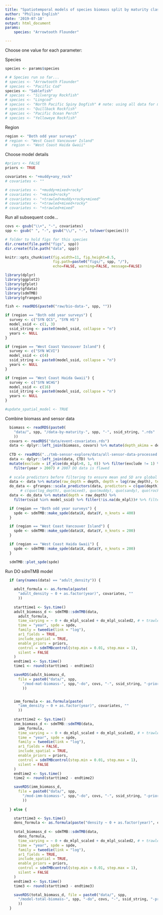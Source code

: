 ```yaml
---
title: "Spatiotemporal models of species biomass split by maturity class"
author: "Philina English"
date: '2019-07-18'
output: html_document
params: 
    species: "Arrowtooth Flounder"

---
```


Choose one value for each parameter:

Species
```r
species <- params$species

# # Species run so far...
# species <- "Arrowtooth Flounder"
# species <- "Pacific Cod"
species <- "Sablefish"
# species <- "Silvergray Rockfish"
# species <- "Lingcod"
# species <- "North Pacific Spiny Dogfish" # note: using all data for maturity thresholds
# species <- "Quillback Rockfish"
# species <- "Pacific Ocean Perch"
# species <- "Yelloweye Rockfish"
```

Region 
```r
region <- "Both odd year surveys"
# region <- "West Coast Vancouver Island"
#  region <- "West Coast Haida Gwaii"
```

Choose model details
```r
#priors <- FALSE
priors <- TRUE

covariates <- "+muddy+any_rock"
# covariates <- ""

# covariates <- "+muddy+mixed+rocky"
# covariates <- "+mixed+rocky"
# covariates <- "+trawled+muddy+rocky+mixed"
# covariates <- "+trawled+mixed+rocky"
# covariates <- "+trawled+mixed"
```


Run all subsequent code...
```r
covs <- gsub("\\+", "-", covariates)
spp <- gsub(" ", "-", gsub("\\/", "-", tolower(species)))

# folder to hold figs for this species
dir.create(file.path("figs", spp))
dir.create(file.path("data", spp))

knitr::opts_chunk$set(fig.width=11, fig.height=8.5, 
                      fig.path=paste0("figs/", spp, "/"),
                      echo=FALSE, warning=FALSE, message=FALSE)
```

```r
library(dplyr)
library(ggplot2)
library(gfplot)
library(gfdata)
library(sdmTMB)
library(gfranges)

fish <- readRDS(paste0("raw/bio-data-", spp, ""))

if (region == "Both odd year surveys") {
  survey <- c("SYN QCS", "SYN HS")
  model_ssid <- c(1, 3)
  ssid_string <- paste0(model_ssid, collapse = "n")
  years <- NULL
}

if (region == "West Coast Vancouver Island") {
  survey <- c("SYN WCVI")
  model_ssid <- c(4)
  ssid_string <- paste0(model_ssid, collapse = "n")
  years <- NULL
}

if (region == "West Coast Haida Gwaii") {
  survey <- c("SYN WCHG")
  model_ssid <- c(16)
  ssid_string <- paste0(model_ssid, collapse = "n")
  years <- NULL
}

#update_spatial_model <- TRUE
```

Combine biomass and sensor data
```r
  biomass <- readRDS(paste0(
    "data/", spp, "/data-by-maturity-", spp, "-", ssid_string, ".rds"
    ))
  covars <- readRDS("data/event-covariates.rds")
  data <- dplyr::left_join(biomass, covars) %>% mutate(depth_akima = depth) %>% select(-depth)
  
  CTD <- readRDS("../tmb-sensor-explore/data/all-sensor-data-processed.rds")
  data <- dplyr::left_join(data, CTD) %>% 
  mutate(exclude = if_else(do_mlpl>8, 1, 0)) %>% filter(exclude != 1) %>% # added on july 24 after first round of models run...
    filter(year > 2007) # 2007 DO data is flawed
  
  # scale predictors before filtering to ensure mean and SD are global
  data <- data %>% mutate(raw_depth = depth, depth = log(raw_depth), temp = temperature_c) 
  do_data <- gfranges::scale_predictors(data, predictors = c(quo(depth), quo(temp), quo(do_mlpl)))
       # c(quo(log_depth), quo(mixed), quo(muddy), quo(sandy), quo(rocky), quo(any_rock)))
  data <- do_data %>% mutate(depth = raw_depth) %>% 
    filter(ssid %in% model_ssid) %>% filter(!is.na(do_mlpl))# %>% filter(year != 2016)
```

```r
  if (region == "Both odd year surveys") {
    spde <- sdmTMB::make_spde(data$X, data$Y, n_knots = 400)
  }

  if (region == "West Coast Vancouver Island") {
    spde <- sdmTMB::make_spde(data$X, data$Y, n_knots = 200)
  }

  if (region == "West Coast Haida Gwaii") {
    spde <- sdmTMB::make_spde(data$X, data$Y, n_knots = 200)
  }

  sdmTMB::plot_spde(spde)
```


Run DO sdmTMB model
```r
  if (any(names(data) == "adult_density")) {
    
    adult_formula <- as.formula(paste(
      "adult_density ~ 0 + as.factor(year)", covariates, ""
      ))
    
    starttime1 <- Sys.time()
    adult_biomass_d <- sdmTMB::sdmTMB(data,
      adult_formula,
      time_varying = ~ 0 + do_mlpl_scaled + do_mlpl_scaled2, # + trawled
      time = "year", spde = spde,
      family = tweedie(link = "log"),
      ar1_fields = TRUE,
      include_spatial = TRUE,
      enable_priors = priors,
      control = sdmTMBcontrol(step.min = 0.01, step.max = 1),
      silent = FALSE
    )
    endtime1 <- Sys.time()
    time1 <- round(starttime1 - endtime1)

    saveRDS(adult_biomass_d, 
      file = paste0("data/", spp, 
        "/mod-mat-biomass-", spp,"-do", covs, "-", ssid_string, "-prior-", priors, ".rds"
        ))


    imm_formula <- as.formula(paste(
      "imm_density ~ 0 + as.factor(year)", covariates, ""
      ))
    
    starttime2 <- Sys.time()
    imm_biomass_d <- sdmTMB::sdmTMB(data, 
      imm_formula,
      time_varying = ~ 0 + do_mlpl_scaled + do_mlpl_scaled2, # + trawled
      time = "year", spde = spde,
      family = tweedie(link = "log"),
      ar1_fields = FALSE,
      include_spatial = TRUE,
      enable_priors = priors,
      control = sdmTMBcontrol(step.min = 0.01, step.max = 1),
      silent = FALSE
    )
    endtime2 <- Sys.time()
    time2 <- round(starttime2 - endtime2)

    saveRDS(imm_biomass_d, 
      file = paste0("data/", spp, 
        "/mod-imm-biomass-", spp,"-do", covs, "-", ssid_string, "-prior-", priors, ".rds"
        ))
    
  } else {

    starttime3 <- Sys.time()
    dens_formula <- as.formula(paste("density ~ 0 + as.factor(year)", covariates, ""))
    
    total_biomass_d <- sdmTMB::sdmTMB(data,
      dens_formula,
      time_varying = ~ 0 + do_mlpl_scaled + do_mlpl_scaled2, # + trawled
      time = "year", spde = spde,
      family = tweedie(link = "log"),
      ar1_fields = TRUE,
      include_spatial = TRUE,
      enable_priors = priors,
      control = sdmTMBcontrol(step.min = 0.01, step.max = 1),
      silent = FALSE
    )
    endtime3 <- Sys.time()
    time3 <- round(starttime3 - endtime3)

    saveRDS(total_biomass_d, file = paste0("data/", spp, 
      "/model-total-biomass-", spp, "-do", covs, "-", ssid_string, "-prior-", priors, ".rds"
      ))
  }
```
